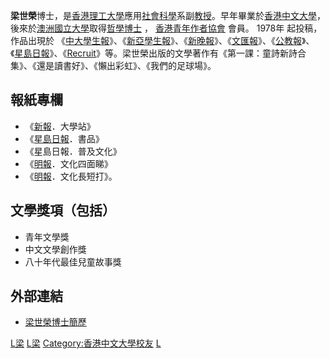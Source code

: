 '''梁世榮'''博士，是[[香港理工大學|香港理工大學]]應用[[社會科學|社會科學]]系副[[教授|教授]]。早年畢業於[[香港中文大學|香港中文大學]]，後來於[[澳洲國立大學|澳洲國立大學]]取得[[哲學|哲學]][[博士|博士]] ， [[香港青年作者協會|香港青年作者協會]] 會員。 1978年 起投稿，作品出現於 《[[中大學生報|中大學生報]]》、《[[新亞學生報|新亞學生報]]》、《[[新晚報|新晚報]]》、《[[文汇报_(香港)|文匯報]]》、《[[公教報|公教報]]》、《[[星島日報|星島日報]]》、《[[Recruit|Recruit]]》等。梁世榮出版的文學著作有《第一課：童詩新詩合集》、《還是讀書好》、《懶出彩虹》、《我們的足球場》。

==報紙專欄==
* 《[[新報_(香港)|新報]]．大學站》
* 《[[星島日報|星島日報]]．書品》
* 《星島日報．普及文化》
* 《[[明報|明報]]．文化四面睇》
* 《[[明報|明報]]．文化長短打》。

==文學獎項（包括）==
* 青年文學獎
* 中文文學創作獎
* 八十年代最佳兒童故事獎

==外部連結==
* [https://web.archive.org/web/20090609065446/http://hklf4.hklf.org.hk/chinese/people%26organizations/people/people.html  梁世榮博士簡歷]

[[Category:香港作家|L梁]]
[[Category:香港社會學家|L梁]]
[[Category:香港中文大學校友|Category:香港中文大學校友]]
[[Category:澳大利亚国立大学校友|L]]